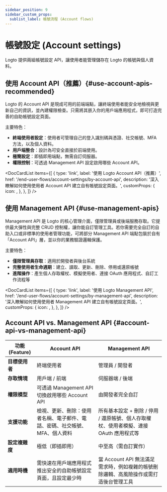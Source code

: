 ```yaml
---
sidebar_position: 9
sidebar_custom_props:
  sublist_label: 帳號流程 (Account flows)
---
```



# 帳號設定 (Account settings)

Logto 提供兩組帳號設定 API，讓使用者能管理儲存在 Logto 的帳號與個人資料。

## 使用 Account API（推薦）\{#use-account-apis-recommended}

Logto 的 Account API 是現成可用的前端端點，讓終端使用者能安全地檢視與更新自己的資訊，並內建權限檢查。只需將其嵌入你的用戶端應用程式，即可打造完善的自助帳號設定頁面。

主要特色：

- **終端使用者設定**：使用者可管理自己的登入識別碼與憑證、社交帳號、MFA 方法，以及個人資料。
- **用戶端整合**：設計為可安全直接於前端使用。
- **極簡設定**：即插即用端點，無需自訂伺服器。
- **權限控制**：可透過 Management API 設定啟用哪些 Account API。

<DocCardList
  items={[
    {
      type: 'link',
      label: '使用 Logto Account API（推薦）',
      href: '/end-user-flows/account-settings/by-account-api',
      description: '深入瞭解如何使用使用者 Account API 建立自有帳號設定頁面。',
      customProps: {
        icon: <GearIcon />,
      },
    },
  ]}
/>

## 使用 Management API \{#use-management-apis}

Management API 是 Logto 的核心管理介面，僅限管理員或後端服務存取。它提供最大彈性與完整 CRUD 控制權，讓你能自訂管理工具。若你需要完全自訂的自助入口或非標準的使用者管理功能，可將部分 Management API 端點包裝於自有「Account API」層，並以你的業務驗證邏輯保護。

主要特色：

- **僅限管理員存取**：適用於開發者與後台系統
- **完整使用者生命週期**：建立、讀取、更新、刪除、停用或還原帳號
- **進階操作**：產生個人存取權杖、模擬使用者、連接 OAuth 應用程式、自訂工作流程等

<DocCardList
  items={[
    {
      type: 'link',
      label: '使用 Logto Management API',
      href: '/end-user-flows/account-settings/by-management-api',
      description: '深入瞭解如何使用使用者 Management API 建立自有帳號設定頁面。',
      customProps: {
        icon: <GearIcon />,
      },
    },
  ]}
/>

## Account API vs. Management API \{#account-api-vs-management-api}

| 功能 (Feature) | Account API                                                                 | Management API                                                                         |
| -------------- | --------------------------------------------------------------------------- | -------------------------------------------------------------------------------------- |
| **目標使用者** | 終端使用者                                                                  | 管理員 / 開發者                                                                        |
| **存取情境**   | 用戶端 / 前端                                                               | 伺服器端 / 後端                                                                        |
| **權限模型**   | 可透過 Management API 切換啟用哪些 Account API                              | 由開發者完全自訂                                                                       |
| **支援功能**   | 檢視、更新、刪除：使用者名稱、電子郵件、電話、密碼、社交帳號、MFA、個人資料 | 所有基本設定 + 刪除 / 停用 / 還原帳號、個人存取權杖、使用者模擬、連接 OAuth 應用程式等 |
| **設定複雜度** | 極低（即插即用）                                                            | 中至高（需自訂實作）                                                                   |
| **適用時機**   | 需快速在用戶端應用程式推出安全的自助帳號設定頁面，且設定最少時              | 當 Account API 無法滿足需求時，例如複雜的帳號刪除邏輯、高風險操作或需打造後台管理工具  |
